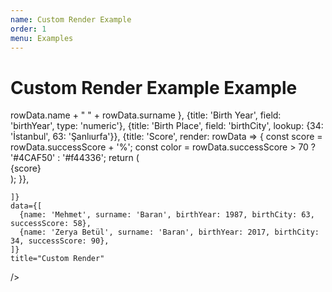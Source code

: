 ```yaml
---
name: Custom Render Example
order: 1
menu: Examples
---
```



# Custom Render Example Example

<Playground>
  <MaterialTable
    columns={[
      {title: 'Name', render: rowData => rowData.name + " " + rowData.surname },      
      {title: 'Birth Year', field: 'birthYear', type: 'numeric'},
      {title: 'Birth Place', field: 'birthCity', lookup: {34: 'İstanbul', 63: 'Şanlıurfa'}},     
      {title: 'Score', render: rowData => {
        const score = rowData.successScore + '%';
        const color = rowData.successScore > 70 ? '#4CAF50' : '#f44336';
        return (          
          <div style={{width: '100%', backgroundColor: '#ddd', height: 20}}>
            <div style={{textAlign: 'left', padding: 1, color: 'white', width: score, backgroundColor: color, height: 20}}>
              {score}
            </div>
          </div>
        );
      }},
       
    ]}
    data={[
      {name: 'Mehmet', surname: 'Baran', birthYear: 1987, birthCity: 63, successScore: 58},
      {name: 'Zerya Betül', surname: 'Baran', birthYear: 2017, birthCity: 34, successScore: 90},
    ]}
    title="Custom Render"
  />
</Playground>




